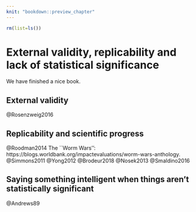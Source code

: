 ```yaml
---
knit: "bookdown::preview_chapter"
---
```


```r
rm(list=ls())
```

# External validity, replicability and lack of statistical significance

We have finished a nice book.

## External validity

@Rosenzweig2016

## Replicability and scientific progress

@Roodman2014
The ``Worm Wars'': https://blogs.worldbank.org/impactevaluations/worm-wars-anthology.
@Simmons2011
@Yong2012
@Brodeur2018
@Nosek2013
@Smaldino2016

## Saying something intelligent when things aren't statistically significant

@Andrews89
